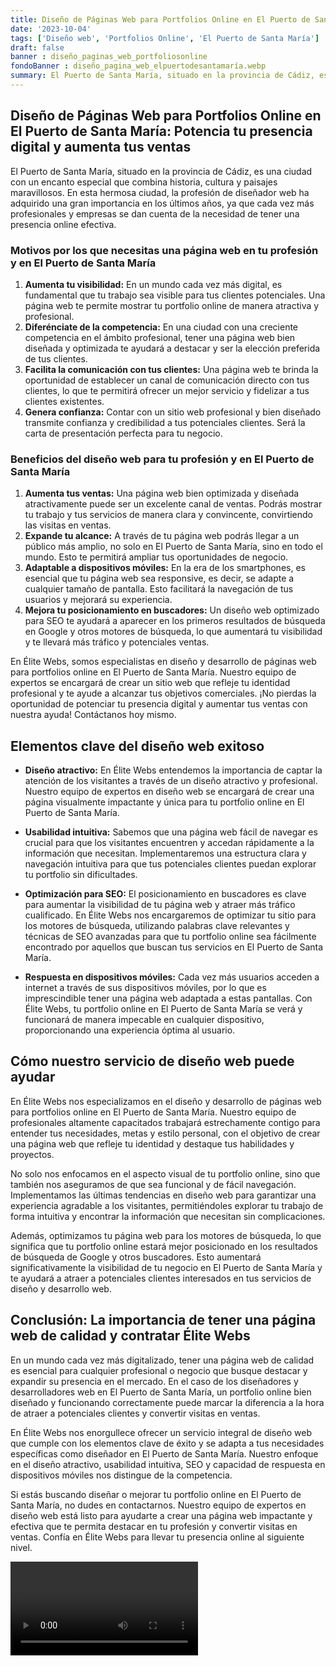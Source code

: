 ```yaml
---
title: Diseño de Páginas Web para Portfolios Online en El Puerto de Santa María
date: '2023-10-04'
tags: ['Diseño web', 'Portfolios Online', 'El Puerto de Santa María']
draft: false
banner : diseño_paginas_web_portfoliosonline
fondoBanner : diseño_pagina_web_elpuertodesantamaría.webp
summary: El Puerto de Santa María, situado en la provincia de Cádiz, es una ciudad con un encanto especial que combina historia, cultura y paisajes maravillosos. En esta hermosa ciudad, la profesión de diseñador web ha adquirido una gran importancia en los últimos años, ya que cada vez más profesionales y empresas se dan cuenta de la necesidad de tener una presencia online efectiva.
---
```


## Diseño de Páginas Web para Portfolios Online en El Puerto de Santa María: Potencia tu presencia digital y aumenta tus ventas

El Puerto de Santa María, situado en la provincia de Cádiz, es una ciudad con un encanto especial que combina historia, cultura y paisajes maravillosos. En esta hermosa ciudad, la profesión de diseñador web ha adquirido una gran importancia en los últimos años, ya que cada vez más profesionales y empresas se dan cuenta de la necesidad de tener una presencia online efectiva.

### Motivos por los que necesitas una página web en tu profesión y en El Puerto de Santa María

1. **Aumenta tu visibilidad:** En un mundo cada vez más digital, es fundamental que tu trabajo sea visible para tus clientes potenciales. Una página web te permite mostrar tu portfolio online de manera atractiva y profesional.
2. **Diferénciate de la competencia:** En una ciudad con una creciente competencia en el ámbito profesional, tener una página web bien diseñada y optimizada te ayudará a destacar y ser la elección preferida de tus clientes.
3. **Facilita la comunicación con tus clientes:** Una página web te brinda la oportunidad de establecer un canal de comunicación directo con tus clientes, lo que te permitirá ofrecer un mejor servicio y fidelizar a tus clientes existentes.
4. **Genera confianza:** Contar con un sitio web profesional y bien diseñado transmite confianza y credibilidad a tus potenciales clientes. Será la carta de presentación perfecta para tu negocio.

### Beneficios del diseño web para tu profesión y en El Puerto de Santa María

1. **Aumenta tus ventas:** Una página web bien optimizada y diseñada atractivamente puede ser un excelente canal de ventas. Podrás mostrar tu trabajo y tus servicios de manera clara y convincente, convirtiendo las visitas en ventas.
2. **Expande tu alcance:** A través de tu página web podrás llegar a un público más amplio, no solo en El Puerto de Santa María, sino en todo el mundo. Esto te permitirá ampliar tus oportunidades de negocio.
3. **Adaptable a dispositivos móviles:** En la era de los smartphones, es esencial que tu página web sea responsive, es decir, se adapte a cualquier tamaño de pantalla. Esto facilitará la navegación de tus usuarios y mejorará su experiencia.
4. **Mejora tu posicionamiento en buscadores:** Un diseño web optimizado para SEO te ayudará a aparecer en los primeros resultados de búsqueda en Google y otros motores de búsqueda, lo que aumentará tu visibilidad y te llevará más tráfico y potenciales ventas.

En Élite Webs, somos especialistas en diseño y desarrollo de páginas web para portfolios online en El Puerto de Santa María. Nuestro equipo de expertos se encargará de crear un sitio web que refleje tu identidad profesional y te ayude a alcanzar tus objetivos comerciales. ¡No pierdas la oportunidad de potenciar tu presencia digital y aumentar tus ventas con nuestra ayuda! Contáctanos hoy mismo.

<GifSeo />

<Cta />

## Elementos clave del diseño web exitoso

- **Diseño atractivo:** En Élite Webs entendemos la importancia de captar la atención de los visitantes a través de un diseño atractivo y profesional. Nuestro equipo de expertos en diseño web se encargará de crear una página visualmente impactante y única para tu portfolio online en El Puerto de Santa María.

- **Usabilidad intuitiva:** Sabemos que una página web fácil de navegar es crucial para que los visitantes encuentren y accedan rápidamente a la información que necesitan. Implementaremos una estructura clara y navegación intuitiva para que tus potenciales clientes puedan explorar tu portfolio sin dificultades.

- **Optimización para SEO:** El posicionamiento en buscadores es clave para aumentar la visibilidad de tu página web y atraer más tráfico cualificado. En Élite Webs nos encargaremos de optimizar tu sitio para los motores de búsqueda, utilizando palabras clave relevantes y técnicas de SEO avanzadas para que tu portfolio online sea fácilmente encontrado por aquellos que buscan tus servicios en El Puerto de Santa María.

- **Respuesta en dispositivos móviles:** Cada vez más usuarios acceden a internet a través de sus dispositivos móviles, por lo que es imprescindible tener una página web adaptada a estas pantallas. Con Élite Webs, tu portfolio online en El Puerto de Santa María se verá y funcionará de manera impecable en cualquier dispositivo, proporcionando una experiencia óptima al usuario.

## Cómo nuestro servicio de diseño web puede ayudar

En Élite Webs nos especializamos en el diseño y desarrollo de páginas web para portfolios online en El Puerto de Santa María. Nuestro equipo de profesionales altamente capacitados trabajará estrechamente contigo para entender tus necesidades, metas y estilo personal, con el objetivo de crear una página web que refleje tu identidad y destaque tus habilidades y proyectos.

No solo nos enfocamos en el aspecto visual de tu portfolio online, sino que también nos aseguramos de que sea funcional y de fácil navegación. Implementamos las últimas tendencias en diseño web para garantizar una experiencia agradable a los visitantes, permitiéndoles explorar tu trabajo de forma intuitiva y encontrar la información que necesitan sin complicaciones.

Además, optimizamos tu página web para los motores de búsqueda, lo que significa que tu portfolio online estará mejor posicionado en los resultados de búsqueda de Google y otros buscadores. Esto aumentará significativamente la visibilidad de tu negocio en El Puerto de Santa María y te ayudará a atraer a potenciales clientes interesados en tus servicios de diseño y desarrollo web.

## Conclusión: La importancia de tener una página web de calidad y contratar Élite Webs

En un mundo cada vez más digitalizado, tener una página web de calidad es esencial para cualquier profesional o negocio que busque destacar y expandir su presencia en el mercado. En el caso de los diseñadores y desarrolladores web en El Puerto de Santa María, un portfolio online bien diseñado y funcionando correctamente puede marcar la diferencia a la hora de atraer a potenciales clientes y convertir visitas en ventas.

En Élite Webs nos enorgullece ofrecer un servicio integral de diseño web que cumple con los elementos clave de éxito y se adapta a tus necesidades específicas como diseñador en El Puerto de Santa María. Nuestro enfoque en el diseño atractivo, usabilidad intuitiva, SEO y capacidad de respuesta en dispositivos móviles nos distingue de la competencia.

Si estás buscando diseñar o mejorar tu portfolio online en El Puerto de Santa María, no dudes en contactarnos. Nuestro equipo de expertos en diseño web está listo para ayudarte a crear una página web impactante y efectiva que te permita destacar en tu profesión y convertir visitas en ventas. Confía en Élite Webs para llevar tu presencia online al siguiente nivel.

<Video />

<CtaBot job='Portfolios Online' city='El Puerto de Santa María'/>

<Gmaps query='El Puerto de Santa María+españa+maps' />